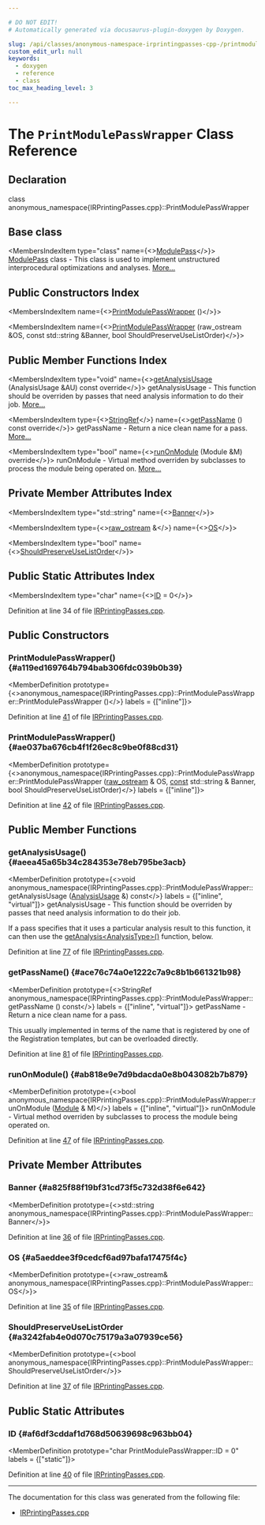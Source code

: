 ```yaml
---

# DO NOT EDIT!
# Automatically generated via docusaurus-plugin-doxygen by Doxygen.

slug: /api/classes/anonymous-namespace-irprintingpasses-cpp-/printmodulepasswrapper
custom_edit_url: null
keywords:
  - doxygen
  - reference
  - class
toc_max_heading_level: 3

---
```





# The `PrintModulePassWrapper` Class Reference

<DoxygenPage pluginConfig={pluginConfig}>



## Declaration

<CodeBlock>class anonymous_namespace{IRPrintingPasses.cpp}::PrintModulePassWrapper</CodeBlock>

## Base class

<MembersIndex>

<MembersIndexItem
  type="class"
  name={<><a href="/docs/api/classes/llvm/modulepass">ModulePass</a></>}>
<a href="/docs/api/classes/llvm/modulepass">ModulePass</a> class - This class is used to implement unstructured interprocedural optimizations and analyses. <a href="/docs/api/classes/llvm/modulepass/#details">More...</a>
</MembersIndexItem>

</MembersIndex>

## Public Constructors Index

<MembersIndex>

<MembersIndexItem
  name={<><a href="#a119ed169764b794bab306fdc039b0b39">PrintModulePassWrapper</a> ()</>}>
</MembersIndexItem>

<MembersIndexItem
  name={<><a href="#ae037ba676cb4f1f26ec8c9be0f88cd31">PrintModulePassWrapper</a> (raw&#95;ostream &amp;OS, const std::string &amp;Banner, bool ShouldPreserveUseListOrder)</>}>
</MembersIndexItem>

</MembersIndex>

## Public Member Functions Index

<MembersIndex>

<MembersIndexItem
  type="void"
  name={<><a href="#aeea45a65b34c284353e78eb795be3acb">getAnalysisUsage</a> (AnalysisUsage &amp;AU) const override</>}>
getAnalysisUsage - This function should be overriden by passes that need analysis information to do their job. <a href="#aeea45a65b34c284353e78eb795be3acb">More...</a>
</MembersIndexItem>

<MembersIndexItem
  type={<><a href="/docs/api/classes/llvm/stringref">StringRef</a></>}
  name={<><a href="#ace76c74a0e1222c7a9c8b1b661321b98">getPassName</a> () const override</>}>
getPassName - Return a nice clean name for a pass. <a href="#ace76c74a0e1222c7a9c8b1b661321b98">More...</a>
</MembersIndexItem>

<MembersIndexItem
  type="bool"
  name={<><a href="#ab818e9e7d9bdacda0e8b043082b7b879">runOnModule</a> (Module &amp;M) override</>}>
runOnModule - Virtual method overriden by subclasses to process the module being operated on. <a href="#ab818e9e7d9bdacda0e8b043082b7b879">More...</a>
</MembersIndexItem>

</MembersIndex>

## Private Member Attributes Index

<MembersIndex>

<MembersIndexItem
  type="std::string"
  name={<><a href="#a825f88f19bf31cd73f5c732d38f6e642">Banner</a></>}>
</MembersIndexItem>

<MembersIndexItem
  type={<><a href="/docs/api/classes/llvm/raw-ostream">raw&#95;ostream</a> &amp;</>}
  name={<><a href="#a5aeddee3f9cedcf6ad97bafa17475f4c">OS</a></>}>
</MembersIndexItem>

<MembersIndexItem
  type="bool"
  name={<><a href="#a3242fab4e0d070c75179a3a07939ce56">ShouldPreserveUseListOrder</a></>}>
</MembersIndexItem>

</MembersIndex>

## Public Static Attributes Index

<MembersIndex>

<MembersIndexItem
  type="char"
  name={<><a href="#af6df3cddaf1d768d50639698c963bb04">ID</a> = 0</>}>
</MembersIndexItem>

</MembersIndex>


Definition at line 34 of file <a href="/docs/api/files/lib/lib/ir/irprintingpasses-cpp">IRPrintingPasses.cpp</a>.

<SectionDefinition>

## Public Constructors

### PrintModulePassWrapper() {#a119ed169764b794bab306fdc039b0b39}

<MemberDefinition
  prototype={<>anonymous&#95;namespace&#123;IRPrintingPasses.cpp&#125;::PrintModulePassWrapper::PrintModulePassWrapper ()</>}
  labels = {["inline"]}>

Definition at line <a href="/docs/api/files/lib/lib/ir/irprintingpasses-cpp/#l00041">41</a> of file <a href="/docs/api/files/lib/lib/ir/irprintingpasses-cpp">IRPrintingPasses.cpp</a>.
</MemberDefinition>

### PrintModulePassWrapper() {#ae037ba676cb4f1f26ec8c9be0f88cd31}

<MemberDefinition
  prototype={<>anonymous&#95;namespace&#123;IRPrintingPasses.cpp&#125;::PrintModulePassWrapper::PrintModulePassWrapper (<a href="/docs/api/classes/llvm/raw-ostream">raw&#95;ostream</a> &amp; OS, <a href="/docs/api/files/lib/lib/target/lib/target/aarch64/aarch64promoteconstant-cpp/#a90f8350fecae261c25be85d38b451bff">const</a> std::string &amp; Banner, bool ShouldPreserveUseListOrder)</>}
  labels = {["inline"]}>

Definition at line <a href="/docs/api/files/lib/lib/ir/irprintingpasses-cpp/#l00042">42</a> of file <a href="/docs/api/files/lib/lib/ir/irprintingpasses-cpp">IRPrintingPasses.cpp</a>.
</MemberDefinition>

</SectionDefinition>

<SectionDefinition>

## Public Member Functions

### getAnalysisUsage() {#aeea45a65b34c284353e78eb795be3acb}

<MemberDefinition
  prototype={<>void anonymous&#95;namespace&#123;IRPrintingPasses.cpp&#125;::PrintModulePassWrapper::getAnalysisUsage (<a href="/docs/api/classes/llvm/analysisusage">AnalysisUsage</a> &amp;) const</>}
  labels = {["inline", "virtual"]}>
getAnalysisUsage - This function should be overriden by passes that need analysis information to do their job.

If a pass specifies that it uses a particular analysis result to this function, it can then use the <a href="/docs/api/classes/llvm/pass/#a4863e5e463fb79955269fbf7fbf52b80">getAnalysis&lt;AnalysisType&gt;()</a> function, below.

Definition at line <a href="/docs/api/files/lib/lib/ir/irprintingpasses-cpp/#l00077">77</a> of file <a href="/docs/api/files/lib/lib/ir/irprintingpasses-cpp">IRPrintingPasses.cpp</a>.
</MemberDefinition>

### getPassName() {#ace76c74a0e1222c7a9c8b1b661321b98}

<MemberDefinition
  prototype={<>StringRef anonymous&#95;namespace&#123;IRPrintingPasses.cpp&#125;::PrintModulePassWrapper::getPassName () const</>}
  labels = {["inline", "virtual"]}>
getPassName - Return a nice clean name for a pass.

This usually implemented in terms of the name that is registered by one of the Registration templates, but can be overloaded directly.

Definition at line <a href="/docs/api/files/lib/lib/ir/irprintingpasses-cpp/#l00081">81</a> of file <a href="/docs/api/files/lib/lib/ir/irprintingpasses-cpp">IRPrintingPasses.cpp</a>.
</MemberDefinition>

### runOnModule() {#ab818e9e7d9bdacda0e8b043082b7b879}

<MemberDefinition
  prototype={<>bool anonymous&#95;namespace&#123;IRPrintingPasses.cpp&#125;::PrintModulePassWrapper::runOnModule (<a href="/docs/api/classes/llvm/module">Module</a> &amp; M)</>}
  labels = {["inline", "virtual"]}>
runOnModule - Virtual method overriden by subclasses to process the module being operated on.

Definition at line <a href="/docs/api/files/lib/lib/ir/irprintingpasses-cpp/#l00047">47</a> of file <a href="/docs/api/files/lib/lib/ir/irprintingpasses-cpp">IRPrintingPasses.cpp</a>.
</MemberDefinition>

</SectionDefinition>

<SectionDefinition>

## Private Member Attributes

### Banner {#a825f88f19bf31cd73f5c732d38f6e642}

<MemberDefinition
  prototype={<>std::string anonymous&#95;namespace&#123;IRPrintingPasses.cpp&#125;::PrintModulePassWrapper::Banner</>}>

Definition at line <a href="/docs/api/files/lib/lib/ir/irprintingpasses-cpp/#l00036">36</a> of file <a href="/docs/api/files/lib/lib/ir/irprintingpasses-cpp">IRPrintingPasses.cpp</a>.
</MemberDefinition>

### OS {#a5aeddee3f9cedcf6ad97bafa17475f4c}

<MemberDefinition
  prototype={<>raw&#95;ostream&amp; anonymous&#95;namespace&#123;IRPrintingPasses.cpp&#125;::PrintModulePassWrapper::OS</>}>

Definition at line <a href="/docs/api/files/lib/lib/ir/irprintingpasses-cpp/#l00035">35</a> of file <a href="/docs/api/files/lib/lib/ir/irprintingpasses-cpp">IRPrintingPasses.cpp</a>.
</MemberDefinition>

### ShouldPreserveUseListOrder {#a3242fab4e0d070c75179a3a07939ce56}

<MemberDefinition
  prototype={<>bool anonymous&#95;namespace&#123;IRPrintingPasses.cpp&#125;::PrintModulePassWrapper::ShouldPreserveUseListOrder</>}>

Definition at line <a href="/docs/api/files/lib/lib/ir/irprintingpasses-cpp/#l00037">37</a> of file <a href="/docs/api/files/lib/lib/ir/irprintingpasses-cpp">IRPrintingPasses.cpp</a>.
</MemberDefinition>

</SectionDefinition>

<SectionDefinition>

## Public Static Attributes

### ID {#af6df3cddaf1d768d50639698c963bb04}

<MemberDefinition
  prototype="char PrintModulePassWrapper::ID = 0"
  labels = {["static"]}>

Definition at line <a href="/docs/api/files/lib/lib/ir/irprintingpasses-cpp/#l00040">40</a> of file <a href="/docs/api/files/lib/lib/ir/irprintingpasses-cpp">IRPrintingPasses.cpp</a>.
</MemberDefinition>

</SectionDefinition>

<hr/>

The documentation for this class was generated from the following file:

<ul>
<li><a href="/docs/api/files/lib/lib/ir/irprintingpasses-cpp">IRPrintingPasses.cpp</a></li>
</ul>

</DoxygenPage>

